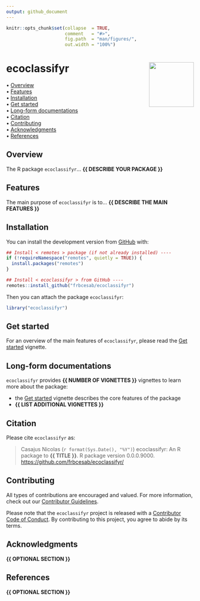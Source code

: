 ```yaml
---
output: github_document
---
```


<!-- README.md is generated from README.Rmd. Please edit that file -->


```r
knitr::opts_chunk$set(collapse  = TRUE,
                      comment   = "#>",
                      fig.path  = "man/figures/",
                      out.width = "100%")
```



ecoclassifyr <img src="man/figures/package-sticker.png" align="right" style="float:right; height:120px;"/>
=========================================================

<!-- badges: start -->
<!-- badges: end -->



<p align="left">
  • <a href="#overview">Overview</a><br>
  • <a href="#features">Features</a><br>
  • <a href="#installation">Installation</a><br>
  • <a href="#get-started">Get started</a><br>
  • <a href="#long-form-documentations">Long-form documentations</a><br>
  • <a href="#citation">Citation</a><br>
  • <a href="#contributing">Contributing</a><br>
  • <a href="#acknowledgments">Acknowledgments</a><br>
  • <a href="#references">References</a>
</p>



## Overview


The R package `ecoclassifyr`... **{{ DESCRIBE YOUR PACKAGE }}**



## Features

The main purpose of `ecoclassifyr` is to... **{{ DESCRIBE THE MAIN FEATURES }}**



## Installation

You can install the development version from [GitHub](https://github.com/) with:

```r
## Install < remotes > package (if not already installed) ----
if (!requireNamespace("remotes", quietly = TRUE)) {
  install.packages("remotes")
}

## Install < ecoclassifyr > from GitHub ----
remotes::install_github("frbcesab/ecoclassifyr")
```

Then you can attach the package `ecoclassifyr`:

```r
library("ecoclassifyr")
```



## Get started

For an overview of the main features of `ecoclassifyr`, please read the 
[Get started](https://frbcesab.github.io/ecoclassifyr/articles/ecoclassifyr.html)
vignette.



## Long-form documentations

`ecoclassifyr` provides **{{ NUMBER OF VIGNETTES }}** vignettes to learn more about the package:

- the [Get started](https://frbcesab.github.io/ecoclassifyr/articles/ecoclassifyr.html)
vignette describes the core features of the package
- **{{ LIST ADDITIONAL VIGNETTES }}**



## Citation

Please cite `ecoclassifyr` as: 

> Casajus Nicolas (`r format(Sys.Date(), "%Y")`) ecoclassifyr: An R 
package to **{{ TITLE }}**. R package version 0.0.0.9000. 
<https://github.com/frbcesab/ecoclassifyr/>



## Contributing

All types of contributions are encouraged and valued. For more information, 
check out our [Contributor Guidelines](https://github.com/frbcesab/ecoclassifyr/blob/main/CONTRIBUTING.md).

Please note that the `ecoclassifyr` project is released with a 
[Contributor Code of Conduct](https://contributor-covenant.org/version/2/1/CODE_OF_CONDUCT.html). 
By contributing to this project, you agree to abide by its terms.



## Acknowledgments

**{{ OPTIONAL SECTION }}**



## References

**{{ OPTIONAL SECTION }}**
